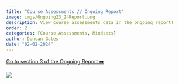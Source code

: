 ```yaml
---
title: "Course Assessments // Ongoing Report"
image: imgs/Ongoing23_24Report.png
description: View course assessments data in the ongoing report!
order: 2
categories: [Course Assessments, Mindsets]
author: Duncan Gates
date: "02-02-2024"
---
```


[Go to section 3 of the Ongoing Report ➡️](https://teachinglabhq.shinyapps.io/OngoingReport_23_24/?section=section3)

[![](imgs/Ongoing23_24Report.png)](https://teachinglabhq.shinyapps.io/OngoingReport_23_24/?section=section3)
